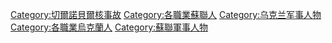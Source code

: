 [[Category:切爾諾貝爾核事故|Category:切爾諾貝爾核事故]]
[[Category:各職業蘇聯人|Category:各職業蘇聯人]]
[[Category:乌克兰军事人物|Category:乌克兰军事人物]]
[[Category:各職業烏克蘭人|Category:各職業烏克蘭人]]
[[Category:蘇聯軍事人物|Category:蘇聯軍事人物]]